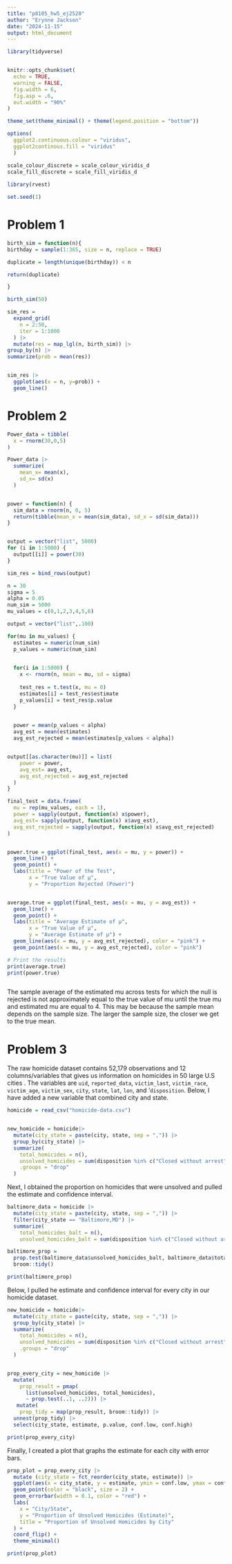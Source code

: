 ```yaml
---
title: "p8105_hw5_ej2520"
author: "Erynne Jackson"
date: "2024-11-15"
output: html_document
---
```


```r
library(tidyverse)


knitr::opts_chunk$set(
  echo = TRUE,
  warning = FALSE, 
  fig.width = 6, 
  fig.asp = .6, 
  out.width = "90%"
) 

theme_set(theme_minimal() + theme(legend.position = "bottom"))

options( 
  ggplot2.continuous.colour = "viridus", 
  ggplot2continous.fill = "viridus"
  )

scale_colour_discrete = scale_colour_viridis_d
scale_fill_discrete = scale_fill_viridis_d
                      
library(rvest)

set.seed(1)

```

# Problem 1

```r

birth_sim = function(n){
birthday = sample(1:365, size = n, replace = TRUE)

duplicate = length(unique(birthday)) < n

return(duplicate)

}

birth_sim(50)
```

```r
sim_res = 
  expand_grid(
    n = 2:50, 
    iter = 1:1000
  ) |> 
  mutate(res = map_lgl(n, birth_sim)) |>
group_by(n) |> 
summarize(prob = mean(res))


sim_res |> 
  ggplot(aes(x = n, y=prob)) + 
  geom_line()
```


# Problem 2

```r

Power_data = tibble(
  x = rnorm(30,0,5)
) 

Power_data |> 
  summarize( 
    mean_x= mean(x), 
    sd_x= sd(x)
  )


power = function(n) {
  sim_data = rnorm(n, 0, 5)
  return(tibble(mean_x = mean(sim_data), sd_x = sd(sim_data)))
}


output = vector("list", 5000)
for (i in 1:5000) { 
  output[[i]] = power(30)
}

sim_res = bind_rows(output)
```


```r

n = 30              
sigma = 5           
alpha = 0.05        
num_sim = 5000
mu_values = c(0,1,2,3,4,5,6)

output = vector("list",.100) 

for(mu in mu_values) {
  estimates = numeric(num_sim)
  p_values = numeric(num_sim)
  

  for(i in 1:5000) {
    x <- rnorm(n, mean = mu, sd = sigma)
    
    test_res = t.test(x, mu = 0)
    estimates[i] = test_res$estimate
    p_values[i] = test_res$p.value
  }
  

  power = mean(p_values < alpha)
  avg_est = mean(estimates)
  avg_est_rejected = mean(estimates[p_values < alpha])


output[[as.character(mu)]] = list(
    power = power,
    avg_est= avg_est,
    avg_est_rejected = avg_est_rejected
  )
}

final_test = data.frame(
  mu = rep(mu_values, each = 1),
  power = sapply(output, function(x) x$power),
  avg_est= sapply(output, function(x) x$avg_est),
  avg_est_rejected = sapply(output, function(x) x$avg_est_rejected)
)


power.true = ggplot(final_test, aes(x = mu, y = power)) +
  geom_line() +
  geom_point() +
  labs(title = "Power of the Test",
       x = "True Value of μ",
       y = "Proportion Rejected (Power)")


average.true = ggplot(final_test, aes(x = mu, y = avg_est)) +
  geom_line() +
  geom_point() +
  labs(title = "Average Estimate of μ",
       x = "True Value of μ",
       y = "Average Estimate of μ") +
  geom_line(aes(x = mu, y = avg_est_rejected), color = "pink") +
  geom_point(aes(x = mu, y = avg_est_rejected), color = "pink") 

# Print the results
print(average.true)
print(power.true)



```
The sample average of the estimated mu across tests for which the null is rejected is not approximately equal to the true value of mu until the true mu and estimated mu are equal to 4. This may be because the sample mean depends on the sample size. The larger the sample size, the closer we get to the true mean. 

# Problem 3 


The raw homicide dataset contains 52,179 observations and 12 columns/variables that gives us information on homicides in 50 large U.S cities . The variables are `uid`, `reported_data`, `victim_last`, `victim_race`, `victim_age`, `victim_sex`, `city`, `state`, `lat`, `lon`, and '`disposition`. Below, I have added a new variable that combined city and state.  
```r

homicide = read_csv("homicide-data.csv") 


new_homicide = homicide|> 
  mutate(city_state = paste(city, state, sep = ",")) |> 
  group_by(city_state) |> 
  summarize(
    total_homicides = n(),
    unsolved_homicides = sum(disposition %in% c("Closed without arrest", "Open/No arrest")), 
    .groups = "drop"
  )

```

Next, I obtained the proportion on homicides that were unsolved and pulled the estimate and confidence interval. 
```r

baltimore_data = homicide |> 
  mutate(city_state = paste(city, state, sep = ",")) |>
  filter(city_state == "Baltimore,MD") |> 
  summarize(
    total_homicides_balt = n(),
    unsolved_homicides_balt = sum(disposition %in% c("Closed without arrest", "Open/No arrest"), na.rm = TRUE))

baltimore_prop = 
  prop.test(baltimore_data$unsolved_homicides_balt, baltimore_data$total_homicides_balt) |> 
  broom::tidy()

print(baltimore_prop)

```

Below, I pulled he estimate and confidence interval for every city in our homicide dataset. 
```r
new_homicide = homicide|> 
  mutate(city_state = paste(city, state, sep = ",")) |> 
  group_by(city_state) |> 
  summarize(
    total_homicides = n(),
    unsolved_homicides = sum(disposition %in% c("Closed without arrest", "Open/No arrest")), 
    .groups = "drop"
  )


prop_every_city = new_homicide |> 
  mutate(
    prop_result = pmap(
      list(unsolved_homicides, total_homicides), 
      ~ prop.test(..1, ..2))) |> 
   mutate(
    prop_tidy = map(prop_result, broom::tidy)) |> 
  unnest(prop_tidy) |> 
  select(city_state, estimate, p.value, conf.low, conf.high)

print(prop_every_city)

```

Finally, I created a plot that graphs the estimate for each city with error bars. 
```r

prop_plot = prop_every_city |>
  mutate (city_state = fct_reorder(city_state, estimate)) |> 
  ggplot(aes(x = city_state, y = estimate, ymin = conf.low, ymax = conf.high)) +
  geom_point(color = "black", size = 2) + 
  geom_errorbar(width = 0.1, color = "red") +  
  labs(
    x = "City/State",
    y = "Proportion of Unsolved Homicides (Estimate)",
    title = "Proportion of Unsolved Homicides by City"
  ) +
  coord_flip() +  
  theme_minimal()

print(prop_plot)
```